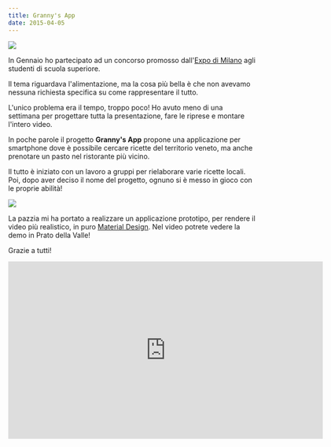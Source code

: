 ```yaml
---
title: Granny's App
date: 2015-04-05
---
```

![](./DSC_0194-1.jpg)

In Gennaio ho partecipato ad un concorso promosso dall'[Expo di Milano](http://www.expo2015.org) agli studenti di scuola superiore.

Il tema riguardava l'alimentazione, ma la cosa più bella è che non avevamo nessuna richiesta specifica su come rappresentare il tutto.

L'unico problema era il tempo, troppo poco! Ho avuto meno di una settimana per progettare tutta la presentazione, fare le riprese e montare l'intero video.

In poche parole il progetto **Granny's App** propone una applicazione per smartphone dove è possibile cercare ricette del territorio veneto, ma anche prenotare un pasto nel ristorante più vicino.

Il tutto è iniziato con un lavoro a gruppi per rielaborare varie ricette locali. Poi, dopo aver deciso il nome del progetto, ognuno si è messo in gioco con le proprie abilità!

![](./Index-app-1_galaxys4_white_portrait-1024x1024-1.png)


La pazzia mi ha portato a realizzare un applicazione prototipo, per rendere il video più realistico, in puro [Material Design](https://en.wikipedia.org/wiki/Material_Design). Nel video potrete vedere la demo in Prato della Valle!

Grazie a tutti!

<iframe title="vimeo-player" src="https://player.vimeo.com/video/118398900?h=0d7f910300" width="640" height="360" frameborder="0" allowfullscreen></iframe>